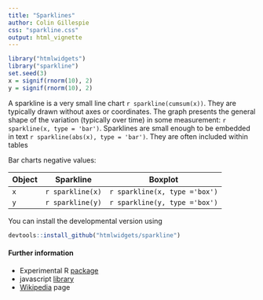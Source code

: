```yaml
---
title: "Sparklines"
author: Colin Gillespie
css: "sparkline.css"
output: html_vignette
---
```

<!--
%\VignetteEngine{knitr::rmarkdown}
%\VignetteIndexEntry{Introduction to Sparklines}
-->  

```r
library("htmlwidgets")
library("sparkline")
set.seed(3)
x = signif(rnorm(10), 2)
y = signif(rnorm(10), 2)
```

A sparkline is a very small line chart `r sparkline(cumsum(x))`. They are typically drawn without axes or coordinates.
The graph presents the general shape of the variation (typically over time) in some
measurement: `r sparkline(x, type = 'bar')`.  Sparklines are small enough to be
embedded in text  `r sparkline(abs(x), type = 'bar')`. They are often included within tables

Bar charts   negative values: 

| Object | Sparkline         | Boxplot  
|-------|-------------------|--------
| `x`     | `r sparkline(x)`  | `r sparkline(x, type ='box')`
| `y`     | `r sparkline(y)`  | `r sparkline(y, type ='box')`


You can install the developmental version using

```r
devtools::install_github("htmlwidgets/sparkline")
```

#### Further information

 * Experimental R [package](https://github.com/htmlwidgets/sparkline)
 * javascript [library](http://omnipotent.net/jquery.sparkline/)
 * [Wikipedia](https://en.wikipedia.org/wiki/Sparkline) page